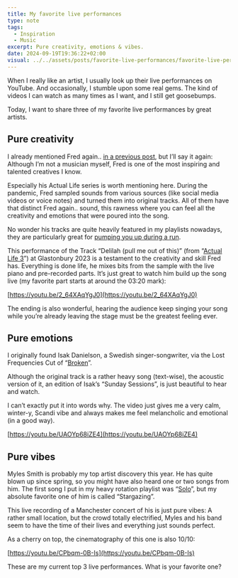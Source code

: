 ```yaml
---
title: My favorite live performances
type: note
tags:
  - Inspiration
  - Music
excerpt: Pure creativity, emotions & vibes.
date: 2024-09-19T19:36:22+02:00
visual: ../../assets/posts/favorite-live-performances/favorite-live-performances-ee1e6a36e8.jpg
---
```


When I really like an artist, I usually look up their live performances on YouTube. And occasionally, I stumble upon some real gems. The kind of videos I can watch as many times as I want, and I still get goosebumps. 

Today, I want to share three of my favorite live performances by great artists.

## Pure creativity
I already mentioned Fred again.. [in a previous post](/inspiring-artists), but I’ll say it again: Although I’m not a musician myself, Fred is one of the most inspiring and talented creatives I know.

Especially his Actual Life series is worth mentioning here. During the pandemic, Fred sampled sounds from various sources (like social media videos or voice notes) and turned them into original tracks. All of them have that distinct Fred again.. sound, this rawness where you can feel all the creativity and emotions that were poured into the song. 

No wonder his tracks are quite heavily featured in my playlists nowadays, they are particularly great for [pumping you up during a run](https://hoferdo.link/esc).

This performance of the Track “Delilah (pull me out of this)” (from “[Actual Life 3](https://open.spotify.com/album/4O0noIPlmEkVFvyj7TOKpA)”) at Glastonbury 2023 is a testament to the creativity and skill Fred has. Everything is done life, he mixes bits from the sample with the live piano and pre-recorded parts. It’s just great to watch him build up the song live (my favorite part starts at around the 03:20 mark):

[https://youtu.be/2_64XAqYgJ0](https://youtu.be/2_64XAqYgJ0)

The ending is also wonderful, hearing the audience keep singing your song while you’re already leaving the stage must be the greatest feeling ever.

## Pure emotions
I originally found Isak Danielson, a Swedish singer-songwriter, via the Lost Frequencies Cut of “[Broken](https://open.spotify.com/album/2aKRgqvnqmAJ0NxZ6VD9Jc)”.

Although the original track is a rather heavy song (text-wise), the acoustic version of it, an edition of Isak’s “Sunday Sessions”, is just beautiful to hear and watch.

I can’t exactly put it into words why. The video just gives me a very calm, winter-y, Scandi vibe and always makes me feel melancholic and emotional (in a good way).

[https://youtu.be/UAOYp68iZE4](https://youtu.be/UAOYp68iZE4)


## Pure vibes
Myles Smith is probably my top artist discovery this year. He has quite blown up since spring, so you might have also heard one or two songs from him. The first song I put in my heavy rotation playlist was “[Solo](https://open.spotify.com/album/03jkbwbhopEYNhcbwGwIt8)”, but my absolute favorite one of him is called “Stargazing”.

This live recording of a Manchester concert of his is just pure vibes: A rather small location, but the crowd totally electrified, Myles and his band seem to have the time of their lives and everything just sounds perfect.

As a cherry on top, the cinematography of this one is also 10/10:

[https://youtu.be/CPbqm-0B-Is](https://youtu.be/CPbqm-0B-Is)

These are my current top 3 live performances. What is your favorite one?
